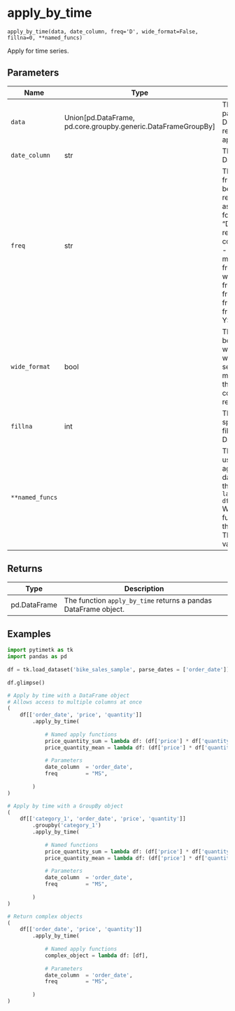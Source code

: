 # apply_by_time { #pytimetk.apply_by_time }

`apply_by_time(data, date_column, freq='D', wide_format=False, fillna=0, **named_funcs)`

Apply for time series.
    

## Parameters

| Name            | Type                                                            | Description                                                                                                                                                                                                                                                                                                                                                                                                                                                                                                                                                                                                              | Default    |
|-----------------|-----------------------------------------------------------------|--------------------------------------------------------------------------------------------------------------------------------------------------------------------------------------------------------------------------------------------------------------------------------------------------------------------------------------------------------------------------------------------------------------------------------------------------------------------------------------------------------------------------------------------------------------------------------------------------------------------------|------------|
| `data`          | Union\[pd.DataFrame, pd.core.groupby.generic.DataFrameGroupBy\] | The `data` parameter can be either a pandas DataFrame or a pandas  DataFrameGroupBy object. It represents the data on which the apply operation  will be performed.                                                                                                                                                                                                                                                                                                                                                                                                                                                      | _required_ |
| `date_column`   | str                                                             | The name of the column in the DataFrame that contains the dates.                                                                                                                                                                                                                                                                                                                                                                                                                                                                                                                                                         | _required_ |
| `freq`          | str                                                             | The `freq` parameter specifies the frequency at which the data should be  resampled. It accepts a string representing a time frequency, such as "D"  for daily, "W" for weekly, "M" for monthly, etc. The default value is "D",  which means the data will be resampled on a daily basis. Some common  frequency aliases include:      - S: secondly frequency - min: minute frequency - H: hourly frequency - D: daily frequency - W: weekly frequency - M: month end frequency - MS: month start frequency - Q: quarter end frequency - QS: quarter start frequency - Y: year end frequency - YS: year start frequency | `'D'`      |
| `wide_format`   | bool                                                            | The `wide_format` parameter is a boolean flag that determines whether the  output should be in wide format or not. If `wide_format` is set to `True`,  the output will have a multi-index column structure, where the first level  represents the original columns and the second level represents the group  names.                                                                                                                                                                                                                                                                                                     | `False`    |
| `fillna`        | int                                                             | The `fillna` parameter is used to specify the value that will be used to  fill missing values in the resulting DataFrame. By default, it is set to 0.                                                                                                                                                                                                                                                                                                                                                                                                                                                                    | `0`        |
| `**named_funcs` |                                                                 | The `**named_funcs` parameter is used to specify one or more custom  aggregation functions to apply to the data. It accepts named functions  in the format:      ``` python     name = lambda df: df['column1'].corr(df['column2']]) ```      Where `name` is the name of the function and `df` is the DataFrame that will  be passed to the function. The function must return a single value.                                                                                                                                                                                                                          | `{}`       |

## Returns

| Type         | Description                                                     |
|--------------|-----------------------------------------------------------------|
| pd.DataFrame | The function `apply_by_time` returns a pandas DataFrame object. |

## Examples

```python
import pytimetk as tk
import pandas as pd
    
df = tk.load_dataset('bike_sales_sample', parse_dates = ['order_date'])
    
df.glimpse()
```
    
```python
# Apply by time with a DataFrame object
# Allows access to multiple columns at once
( 
    df[['order_date', 'price', 'quantity']] 
        .apply_by_time(
            
            # Named apply functions
            price_quantity_sum = lambda df: (df['price'] * df['quantity']).sum(),
            price_quantity_mean = lambda df: (df['price'] * df['quantity']).mean(),
            
            # Parameters
            date_column  = 'order_date', 
            freq         = "MS",
            
        )
)
```

```python
# Apply by time with a GroupBy object
( 
    df[['category_1', 'order_date', 'price', 'quantity']] 
        .groupby('category_1')
        .apply_by_time(
            
            # Named functions
            price_quantity_sum = lambda df: (df['price'] * df['quantity']).sum(),
            price_quantity_mean = lambda df: (df['price'] * df['quantity']).mean(),
            
            # Parameters
            date_column  = 'order_date', 
            freq         = "MS",
            
        )
)
```

```python
# Return complex objects
( 
    df[['order_date', 'price', 'quantity']] 
        .apply_by_time(
            
            # Named apply functions
            complex_object = lambda df: [df],
            
            # Parameters
            date_column  = 'order_date', 
            freq         = "MS",
            
        )
)
```